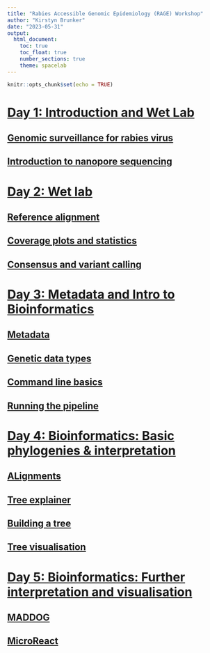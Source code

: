 ```yaml
---
title: "Rabies Accessible Genomic Epidemiology (RAGE) Workshop"
author: "Kirstyn Brunker"
date: "2023-05-31"
output:
  html_document:
    toc: true
    toc_float: true
    number_sections: true
    theme: spacelab
---
```


```r
knitr::opts_chunk$set(echo = TRUE)
```

# [Day 1: Introduction and Wet Lab](#1-day1)
## [Genomic surveillance for rabies virus](#1.1)
## [Introduction to nanopore sequencing](#1.2)

# [Day 2: Wet lab](#2-day2)
## [Reference alignment](#2.1)
## [Coverage plots and statistics](#2.2)
## [Consensus and variant calling](#2.3)

# [Day 3: Metadata and Intro to Bioinformatics](#3-day3)
## [Metadata]()
## [Genetic data types]()
## [Command line basics]()
## [Running the pipeline]()

# [Day 4: Bioinformatics: Basic phylogenies & interpretation](#4-day4)
## [ALignments]()
## [Tree explainer]()
## [Building a tree]()
## [Tree visualisation](docs/4.2.1a_tree_visualisation.md)

# [Day 5: Bioinformatics: Further interpretation and visualisation](#5-day5)
## [MADDOG]()
## [MicroReact]()

